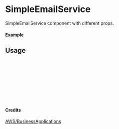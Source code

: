 
<Meta of={SimpleEmailService} title="AWS/BusinessApplications/SimpleEmailService" />

# SimpleEmailService

SimpleEmailService component with different props.

#### Example

<Canvas of={SimpleEmailService.Primary} />

## Usage

```ts
import { SimpleEmailService } from "yadl-ui";

const Example = () => {
  return (
      <SimpleEmailService />
  );
};

export default Example;
```

#### Credits
[AWS/BusinessApplications](https://aws-icons.com/)
